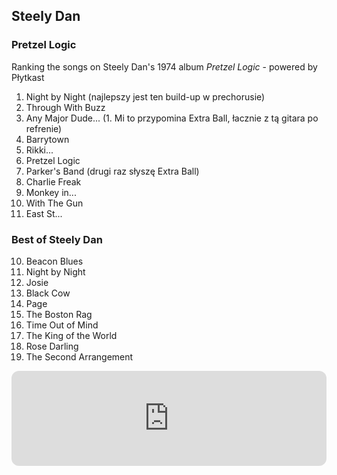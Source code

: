 ## Steely Dan

### Pretzel Logic

Ranking the songs on Steely Dan's 1974 album *Pretzel Logic* - powered by Płytkast

1. Night by Night (najlepszy jest ten build-up w prechorusie)
2. Through With Buzz
3. Any Major Dude... (1. Mi to przypomina Extra Ball, łacznie z tą gitara po refrenie)
4. Barrytown
5. Rikki...
6. Pretzel Logic
7. Parker's Band (drugi raz słyszę Extra Ball)
8. Charlie Freak
9. Monkey in...
10. With The Gun
11. East St...

### Best of Steely Dan

10. Beacon Blues
 9. Night by Night
 8. Josie
 7. Black Cow
 6. Page
 5. The Boston Rag
 4. Time Out of Mind
 3. The King of the World
 2. Rose Darling
 1. The Second Arrangement

<iframe style="border-radius:12px" src="https://open.spotify.com/embed/playlist/7IJNyc3lvSfamltD77zcZR?utm_source=generator&theme=0" width="100%" height="152" frameBorder="0" allowfullscreen="" allow="autoplay; clipboard-write; encrypted-media; fullscreen; picture-in-picture" loading="lazy"></iframe>